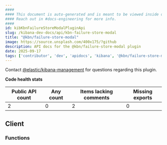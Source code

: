 ```yaml
---
####
#### This document is auto-generated and is meant to be viewed inside our experimental, new docs system.
#### Reach out in #docs-engineering for more info.
####
id: kibKbnFailureStoreModalPluginApi
slug: /kibana-dev-docs/api/kbn-failure-store-modal
title: "@kbn/failure-store-modal"
image: https://source.unsplash.com/400x175/?github
description: API docs for the @kbn/failure-store-modal plugin
date: 2025-09-17
tags: ['contributor', 'dev', 'apidocs', 'kibana', '@kbn/failure-store-modal']
---
```




Contact [@elastic/kibana-management](https://github.com/orgs/elastic/teams/kibana-management) for questions regarding this plugin.

**Code health stats**

| Public API count  | Any count | Items lacking comments | Missing exports |
|-------------------|-----------|------------------------|-----------------|
| 2 | 0 | 2 | 0 |

## Client

### Functions
<DocDefinitionList data={kbnFailureStoreModalObj.client.functions}/>

